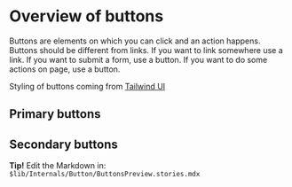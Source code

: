 
<Meta title="Button/Overview" />

# Overview of buttons

Buttons are elements on which you can click and an action happens.
Buttons should be different from links. If you want to link somewhere use a link.
If you want to submit a form, use a button.
If you want to do some actions on page, use a button.

Styling of buttons coming from [Tailwind UI](https://tailwindui.com/components/application-ui/elements/buttons)


## Primary buttons

<Canvas>
  <Story id="button-stories--primary-very-small" />
  <Story id="button-stories--primary-small" />
  <Story id="button-stories--primary-medium" />
  <Story id="button-stories--primary-large" />
  <Story id="button-stories--primary-very-large" />
</Canvas>

## Secondary buttons

<Canvas>
  <Story id="button-stories--secondary-very-small" />
  <Story id="button-stories--secondary-small" />
  <Story id="button-stories--secondary-medium" />
  <Story id="button-stories--secondary-large" />
  <Story id="button-stories--secondary-very-large" />
</Canvas>

**Tip!** Edit the Markdown in: `$lib/Internals/Button/ButtonsPreview.stories.mdx`
